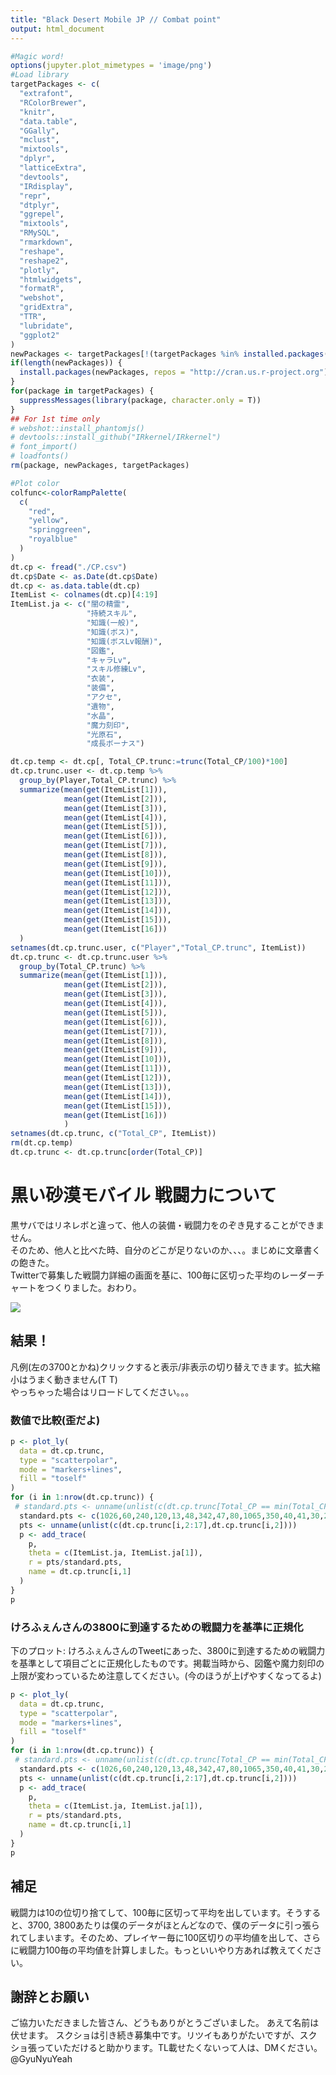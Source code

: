 ```yaml
---
title: "Black Desert Mobile JP // Combat point"
output: html_document
---
```


```r
#Magic word!
options(jupyter.plot_mimetypes = 'image/png')
#Load library
targetPackages <- c(
  "extrafont",
  "RColorBrewer",
  "knitr",
  "data.table",
  "GGally",
  "mclust",
  "mixtools",
  "dplyr",
  "latticeExtra",
  "devtools",
  "IRdisplay",
  "repr",
  "dtplyr",
  "ggrepel",
  "mixtools",
  "RMySQL",
  "rmarkdown",
  "reshape",
  "reshape2",
  "plotly",
  "htmlwidgets",
  "formatR",
  "webshot",
  "gridExtra",
  "TTR",
  "lubridate",
  "ggplot2"
) 
newPackages <- targetPackages[!(targetPackages %in% installed.packages()[,"Package"])]
if(length(newPackages)) {
  install.packages(newPackages, repos = "http://cran.us.r-project.org")
}
for(package in targetPackages) {
  suppressMessages(library(package, character.only = T))
}
## For 1st time only
# webshot::install_phantomjs()
# devtools::install_github("IRkernel/IRkernel")
# font_import()
# loadfonts()
rm(package, newPackages, targetPackages)

#Plot color
colfunc<-colorRampPalette(
  c(
    "red",
    "yellow",
    "springgreen",
    "royalblue"
  )
)
dt.cp <- fread("./CP.csv")
dt.cp$Date <- as.Date(dt.cp$Date)
dt.cp <- as.data.table(dt.cp)
ItemList <- colnames(dt.cp)[4:19]
ItemList.ja <- c("闇の精霊",
                 "持続スキル",
                 "知識(一般)",
                 "知識(ボス)",
                 "知識(ボスLv報酬)",
                 "図鑑",
                 "キャラLv",
                 "スキル修練Lv",
                 "衣装",
                 "装備",
                 "アクセ",
                 "遺物",
                 "水晶",
                 "魔力刻印",
                 "光原石",
                 "成長ボーナス")

dt.cp.temp <- dt.cp[, Total_CP.trunc:=trunc(Total_CP/100)*100]
dt.cp.trunc.user <- dt.cp.temp %>%
  group_by(Player,Total_CP.trunc) %>%
  summarize(mean(get(ItemList[1])),
            mean(get(ItemList[2])),
            mean(get(ItemList[3])),
            mean(get(ItemList[4])),
            mean(get(ItemList[5])),
            mean(get(ItemList[6])),
            mean(get(ItemList[7])),
            mean(get(ItemList[8])),
            mean(get(ItemList[9])),
            mean(get(ItemList[10])),
            mean(get(ItemList[11])),
            mean(get(ItemList[12])),
            mean(get(ItemList[13])),
            mean(get(ItemList[14])),
            mean(get(ItemList[15])),
            mean(get(ItemList[16]))
  )
setnames(dt.cp.trunc.user, c("Player","Total_CP.trunc", ItemList))
dt.cp.trunc <- dt.cp.trunc.user %>%
  group_by(Total_CP.trunc) %>%
  summarize(mean(get(ItemList[1])),
            mean(get(ItemList[2])),
            mean(get(ItemList[3])),
            mean(get(ItemList[4])),
            mean(get(ItemList[5])),
            mean(get(ItemList[6])),
            mean(get(ItemList[7])),
            mean(get(ItemList[8])),
            mean(get(ItemList[9])),
            mean(get(ItemList[10])),
            mean(get(ItemList[11])),
            mean(get(ItemList[12])),
            mean(get(ItemList[13])),
            mean(get(ItemList[14])),
            mean(get(ItemList[15])),
            mean(get(ItemList[16]))
            )
setnames(dt.cp.trunc, c("Total_CP", ItemList))
rm(dt.cp.temp)
dt.cp.trunc <- dt.cp.trunc[order(Total_CP)]
```
# 黒い砂漠モバイル 戦闘力について  
黒サバではリネレボと違って、他人の装備・戦闘力をのぞき見することができません。  
そのため、他人と比べた時、自分のどこが足りないのか、、、。まじめに文章書くの飽きた。  
Twitterで募集した戦闘力詳細の画面を基に、100毎に区切った平均のレーダーチャートをつくりました。おわり。

![](./screenshot.jpg)

## 結果！  
凡例(左の3700とかね)クリックすると表示/非表示の切り替えできます。拡大縮小はうまく動きません(T T)   
やっちゃった場合はリロードしてください。。。

### 数値で比較(歪だよ)  
```r
p <- plot_ly(
  data = dt.cp.trunc,
  type = "scatterpolar",
  mode = "markers+lines",
  fill = "toself"
)
for (i in 1:nrow(dt.cp.trunc)) {
 # standard.pts <- unname(unlist(c(dt.cp.trunc[Total_CP == min(Total_CP),2:17],dt.cp.trunc[Total_CP == min(Total_CP),2])))
  standard.pts <- c(1026,60,240,120,13,48,342,47,80,1065,350,40,41,30,23,275,1026)
  pts <- unname(unlist(c(dt.cp.trunc[i,2:17],dt.cp.trunc[i,2])))
  p <- add_trace(
    p,
    theta = c(ItemList.ja, ItemList.ja[1]),
    r = pts/standard.pts,
    name = dt.cp.trunc[i,1]
  )
}
p
```

### けろふぇんさんの3800に到達するための戦闘力を基準に正規化  
下のプロット: けろふぇんさんのTweetにあった、3800に到達するための戦闘力を基準として項目ごとに正規化したものです。掲載当時から、図鑑や魔力刻印の上限が変わっているため注意してください。(今のほうが上げやすくなってるよ)  

```r
p <- plot_ly(
  data = dt.cp.trunc,
  type = "scatterpolar",
  mode = "markers+lines",
  fill = "toself"
)
for (i in 1:nrow(dt.cp.trunc)) {
 # standard.pts <- unname(unlist(c(dt.cp.trunc[Total_CP == min(Total_CP),2:17],dt.cp.trunc[Total_CP == min(Total_CP),2])))
  standard.pts <- c(1026,60,240,120,13,48,342,47,80,1065,350,40,41,30,23,275,1026)
  pts <- unname(unlist(c(dt.cp.trunc[i,2:17],dt.cp.trunc[i,2])))
  p <- add_trace(
    p,
    theta = c(ItemList.ja, ItemList.ja[1]),
    r = pts/standard.pts,
    name = dt.cp.trunc[i,1]
  )
}
p
```

## 補足  
戦闘力は10の位切り捨てして、100毎に区切って平均を出しています。そうすると、3700, 3800あたりは僕のデータがほとんどなので、僕のデータに引っ張られてしまいます。そのため、プレイヤー毎に100区切りの平均値を出して、さらに戦闘力100毎の平均値を計算しました。もっといいやり方あれば教えてください。

## 謝辞とお願い  
ご協力いただきました皆さん、どうもありがとうございました。 あえて名前は伏せます。
スクショは引き続き募集中です。リツイもありがたいですが、スクショ張っていただけると助かります。TL載せたくないって人は、DMください。  
@GyuNyuYeah